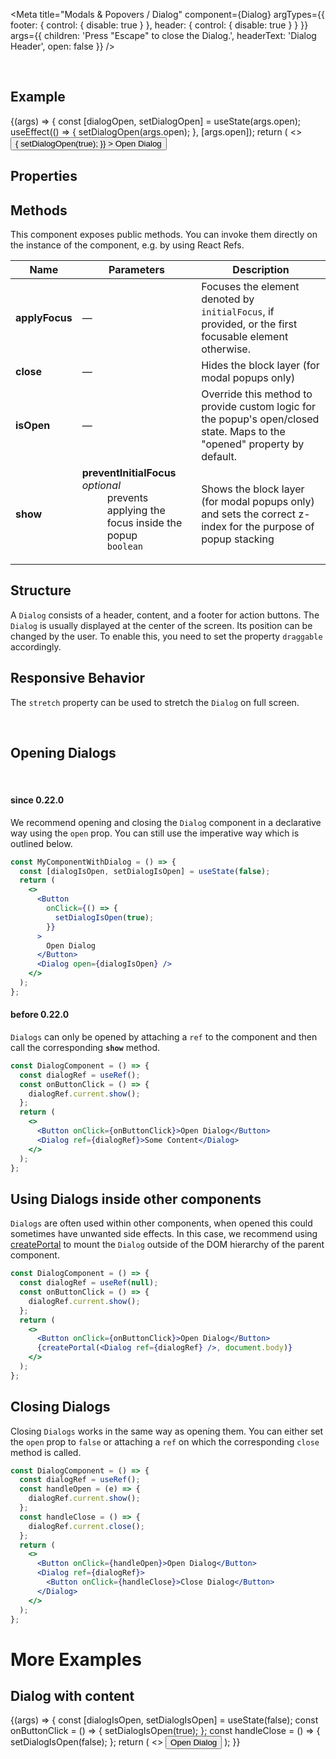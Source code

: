 
<Meta
  title="Modals & Popovers / Dialog"
  component={Dialog}
  argTypes={{
    footer: { control: { disable: true } },
    header: { control: { disable: true } }
  }}
  args={{
    children: 'Press "Escape" to close the Dialog.',
    headerText: 'Dialog Header',
    open: false
  }}
/>

<DocsHeader />

<br />

## Example

<Canvas>
  <Story name="Default">
    {(args) => {
      const [dialogOpen, setDialogOpen] = useState(args.open);
      useEffect(() => {
        setDialogOpen(args.open);
      }, [args.open]);
      return (
        <>
          <Button
            onClick={() => {
              setDialogOpen(true);
            }}
          >
            Open Dialog
          </Button>
          <Dialog
            {...args}
            open={dialogOpen}
            onAfterClose={(e) => {
              args.onAfterClose(e);
              setDialogOpen(false);
            }}
            footer={
              <Bar
                endContent={
                  <Button
                    onClick={() => {
                      setDialogOpen(false);
                    }}
                  >
                    Close
                  </Button>
                }
              />
            }
          />
        </>
      );
    }}
  </Story>
</Canvas>

## Properties

<ArgsTable story="." />

## Methods

This component exposes public methods. You can invoke them directly on the instance of the component, e.g. by using React Refs.

| Name           | Parameters                                                                                                                                                                           | Description                                                                                                               |
| -------------- | ------------------------------------------------------------------------------------------------------------------------------------------------------------------------------------ | ------------------------------------------------------------------------------------------------------------------------- |
| **applyFocus** | &mdash;                                                                                                                                                                              | Focuses the element denoted by <code>initialFocus</code>, if provided, or the first focusable element otherwise.          |
| **close**      | &mdash;                                                                                                                                                                              | Hides the block layer (for modal popups only)                                                                             |
| **isOpen**     | &mdash;                                                                                                                                                                              | Override this method to provide custom logic for the popup's open/closed state. Maps to the "opened" property by default. |
| **show**       | <dl><dt className="methodText">**preventInitialFocus** _optional_</dt><dd className="methodText">prevents applying the focus inside the popup</dd><dd><code>boolean</code></dd></dl> | Shows the block layer (for modal popups only) and sets the correct z-index for the purpose of popup stacking              |

## Structure

A `Dialog` consists of a header, content, and a footer for action buttons. The `Dialog` is usually displayed at the center of the screen. Its position can be changed by the user. To enable this, you need to set the property `draggable` accordingly.

## Responsive Behavior

The `stretch` property can be used to stretch the `Dialog` on full screen.

<br />

## Opening Dialogs

<br />

#### since 0.22.0

We recommend opening and closing the `Dialog` component in a declarative way using the `open` prop.
You can still use the imperative way which is outlined below.

```jsx
const MyComponentWithDialog = () => {
  const [dialogIsOpen, setDialogIsOpen] = useState(false);
  return (
    <>
      <Button
        onClick={() => {
          setDialogIsOpen(true);
        }}
      >
        Open Dialog
      </Button>
      <Dialog open={dialogIsOpen} />
    </>
  );
};
```

#### before 0.22.0

`Dialogs` can only be opened by attaching a `ref` to the component and then call the corresponding **`show`** method.

```jsx
const DialogComponent = () => {
  const dialogRef = useRef();
  const onButtonClick = () => {
    dialogRef.current.show();
  };
  return (
    <>
      <Button onClick={onButtonClick}>Open Dialog</Button>
      <Dialog ref={dialogRef}>Some Content</Dialog>
    </>
  );
};
```

## Using Dialogs inside other components

`Dialogs` are often used within other components, when opened this could sometimes have unwanted side effects.
In this case, we recommend using [createPortal](https://reactjs.org/docs/portals.html) to mount the `Dialog` outside of the DOM hierarchy of the parent component.

```jsx
const DialogComponent = () => {
  const dialogRef = useRef(null);
  const onButtonClick = () => {
    dialogRef.current.show();
  };
  return (
    <>
      <Button onClick={onButtonClick}>Open Dialog</Button>
      {createPortal(<Dialog ref={dialogRef} />, document.body)}
    </>
  );
};
```

## Closing Dialogs

Closing `Dialogs` works in the same way as opening them.
You can either set the `open` prop to `false` or attaching a `ref` on which the corresponding `close` method is called.

```jsx
const DialogComponent = () => {
  const dialogRef = useRef();
  const handleOpen = (e) => {
    dialogRef.current.show();
  };
  const handleClose = () => {
    dialogRef.current.close();
  };
  return (
    <>
      <Button onClick={handleOpen}>Open Dialog</Button>
      <Dialog ref={dialogRef}>
        <Button onClick={handleClose}>Close Dialog</Button>
      </Dialog>
    </>
  );
};
```

# More Examples

## Dialog with content

<Canvas>
  <Story name="with content">
    {(args) => {
      const [dialogIsOpen, setDialogIsOpen] = useState(false);
      const onButtonClick = () => {
        setDialogIsOpen(true);
      };
      const handleClose = () => {
        setDialogIsOpen(false);
      };
      return (
        <>
          <Button onClick={onButtonClick}>Open Dialog</Button>
          <Dialog
            {...args}
            open={dialogIsOpen}
            header={
              <Bar endContent={<Icon name="settings" />}>
                <Title>Dialog</Title>
              </Bar>
            }
            footer={<Bar endContent={<Button onClick={handleClose}>Close</Button>} />}
          >
            <List>
              <StandardListItem additionalText="3">List Item 1</StandardListItem>
              <StandardListItem additionalText="2">List Item 2</StandardListItem>
              <StandardListItem additionalText="1">List Item 3</StandardListItem>
            </List>
          </Dialog>
        </>
      );
    }}
  </Story>
</Canvas>

<Footer />
